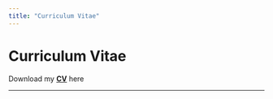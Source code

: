 ```yaml
---
title: "Curriculum Vitae"
---
```


# Curriculum Vitae

Download my **[CV](files/CV_Lavanya.pdf)** here

---
